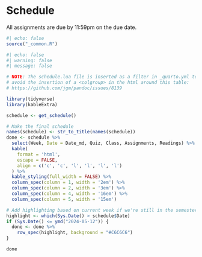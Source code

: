 # Schedule

All assignments are due by 11:59pm on the due date.

```r
#| echo: false
source("_common.R")
```

```r
#| echo: false
#| warning: false 
#| message: false

# NOTE: The schedule.lua file is inserted as a filter in _quarto.yml to 
# avoid the insertion of a <colgroup> in the html around this table: 
# https://github.com/jgm/pandoc/issues/8139

library(tidyverse)
library(kableExtra)

schedule <- get_schedule()

# Make the final schedule
names(schedule) <- str_to_title(names(schedule))
done <- schedule %>%
  select(Week, Date = Date_md, Quiz, Class, Assignments, Readings) %>% 
  kable(
    format = 'html',
    escape = FALSE,
    align = c('c', 'c', 'l', 'l', 'l', 'l')
  ) %>% 
  kable_styling(full_width = FALSE) %>% 
  column_spec(column = 1, width = '2em') %>%
  column_spec(column = 2, width = '3em') %>%
  column_spec(column = 4, width = '16em') %>% 
  column_spec(column = 5, width = '15em')

# Add highlighting based on current week if we're still in the semester
highlight <- which(Sys.Date() > schedule$Date)
if (Sys.Date() <= ymd("2024-05-12")) {
  done <- done %>%
    row_spec(highlight, background = "#C6C6C6")
}

done
```
